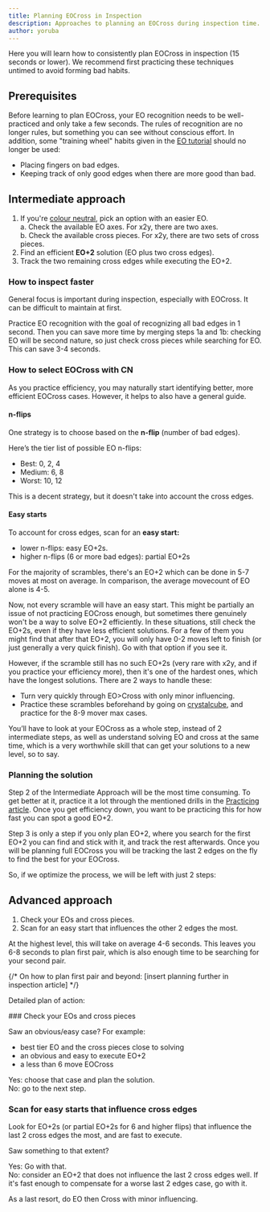 ```yaml
---
title: Planning EOCross in Inspection
description: Approaches to planning an EOCross during inspection time.
author: yoruba
---
```



Here you will learn how to consistently plan EOCross in inspection (15 seconds or lower). We recommend first practicing these techniques untimed to avoid forming bad habits.

## Prerequisites

Before learning to plan EOCross, your EO recognition needs to be well-practiced and only take a few seconds. The rules of recognition are no longer rules, but something you can see without conscious effort. In addition, some "training wheel" habits given in the [EO tutorial](/tutorial/eo) should no longer be used:

- Placing fingers on bad edges.
- Keeping track of only good edges when there are more good than bad.

## Intermediate approach

1. If you're [colour neutral](/improvement-guide/eocross/color-neutrality), pick an option with an easier EO. \
   a. Check the available EO axes. For x2y, there are two axes. \
   b. Check the available cross pieces. For x2y, there are two sets of cross pieces.
2. Find an efficient **EO+2** solution (EO plus two cross edges).
3. Track the two remaining cross edges while executing the EO+2.

### How to inspect faster

General focus is important during inspection, especially with EOCross. It can be difficult to maintain at first.

Practice EO recognition with the goal of recognizing all bad edges in 1 second. Then you can save more time by merging steps 1a and 1b: checking EO will be second nature, so just check cross pieces while searching for EO. This can save 3-4 seconds.

### How to select EOCross with CN

As you practice efficiency, you may naturally start identifying better, more efficient EOCross cases. However, it helps to also have a general guide.

#### n-flips

One strategy is to choose based on the **n-flip** (number of bad edges).

Here’s the tier list of possible EO n-flips:

- Best: 0, 2, 4
- Medium: 6, 8
- Worst: 10, 12

This is a decent strategy, but it doesn't take into account the cross edges.

#### Easy starts

To account for cross edges, scan for an **easy start:**

- lower n-flips: easy EO+2s.
- higher n-flips (6 or more bad edges): partial EO+2s

For the majority of scrambles, there's an EO+2 which can be done in 5-7 moves at most on average. In comparison, the average movecount of EO alone is 4-5.

Now, not every scramble will have an easy start. This might be partially an issue of not practicing EOCross enough, but sometimes there genuinely won't be a way to solve EO+2 efficiently. In these situations, still check the EO+2s, even if they have less efficient solutions. For a few of them you might find that after that EO+2, you will only have 0-2 moves left to finish (or just generally a very quick finish). Go with that option if you see it.

However, if the scramble still has no such EO+2s (very rare with x2y, and if you practice your efficiency more), then it's one of the hardest ones, which have the longest solutions. There are 2 ways to handle these:

- Turn very quickly through EO>Cross with only minor influencing.
- Practice these scrambles beforehand by going on [crystalcube](https://crystalcube.app/), and practice for the 8-9 mover max cases.

You’ll have to look at your EOCross as a whole step, instead of 2 intermediate steps, as well as understand solving EO and cross at the same time, which is a very worthwhile skill that can get your solutions to a new level, so to say.

### Planning the solution

Step 2 of the Intermediate Approach will be the most time consuming. To get better at it, practice it a lot through the mentioned drills in the [Practicing article](/improvement-guide/practicing). Once you get efficiency down, you want to be practicing this for how fast you can spot a good EO+2.

Step 3 is only a step if you only plan EO+2, where you search for the first EO+2 you can find and stick with it, and track the rest afterwards. Once you will be planning full EOCross you will be tracking the last 2 edges on the fly to find the best for your EOCross.

So, if we optimize the process, we will be left with just 2 steps:

## Advanced approach

1. Check your EOs and cross pieces.
2. Scan for an easy start that influences the other 2 edges the most.

At the highest level, this will take on average 4-6 seconds. This leaves you 6-8 seconds to plan first pair, which is also enough time to be searching for your second pair.

{/* On how to plan first pair and beyond: [insert planning further in inspection article] */}

Detailed plan of action:

<Steps>
### Check your EOs and cross pieces

Saw an obvious/easy case? For example:

- best tier EO and the cross pieces close to solving
- an obvious and easy to execute EO+2
- a less than 6 move EOCross

Yes: choose that case and plan the solution. \
No: go to the next step.

### Scan for easy starts that influence cross edges

Look for EO+2s (or partial EO+2s for 6 and higher flips) that influence the last 2 cross edges the most, and are fast to execute.

Saw something to that extent?

Yes: Go with that. \
No: consider an EO+2 that does not influence the last 2 cross edges well. If it's fast enough to compensate for a worse last 2 edges case, go with it.

As a last resort, do EO then Cross with minor influencing.

</Steps>
